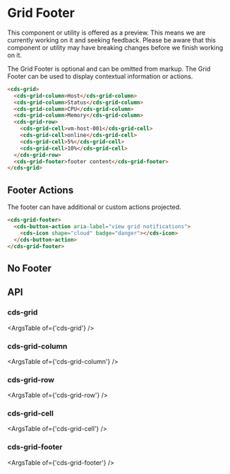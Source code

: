 
<Meta title="Internal API/Internal Preview/Footer" />

# Grid Footer

<cds-alert-group status="warning" cds-layout="m-b:lg">
  <cds-alert>
    This component or utility is offered as a preview. This means we are currently working on it and seeking feedback.
    Please be aware that this component or utility may have breaking changes before we finish working on it.
  </cds-alert>
</cds-alert-group>

The Grid Footer is optional and can be omitted from markup. The Grid Footer can be
used to display contextual information or actions.

<Story id="internal-stories-grid--footer" />

```html
<cds-grid>
  <cds-grid-column>Host</cds-grid-column>
  <cds-grid-column>Status</cds-grid-column>
  <cds-grid-column>CPU</cds-grid-column>
  <cds-grid-column>Memory</cds-grid-column>
  <cds-grid-row>
    <cds-grid-cell>vm-host-001</cds-grid-cell>
    <cds-grid-cell>online</cds-grid-cell>
    <cds-grid-cell>5%</cds-grid-cell>
    <cds-grid-cell>10%</cds-grid-cell>
  </cds-grid-row>
  <cds-grid-footer>footer content</cds-grid-footer>
</cds-grid>
```

## Footer Actions

The footer can have additional or custom actions projected.

```html
<cds-grid-footer>
  <cds-button-action aria-label="view grid notifications">
    <cds-icon shape="cloud" badge="danger"></cds-icon>
  </cds-button-action>
</cds-grid-footer>
```

<Story id="internal-stories-grid--footer-actions" />

## No Footer

<Story id="internal-stories-grid--footer-optional" />

## API

### cds-grid

<ArgsTable of={'cds-grid'} />

### cds-grid-column

<ArgsTable of={'cds-grid-column'} />

### cds-grid-row

<ArgsTable of={'cds-grid-row'} />

### cds-grid-cell

<ArgsTable of={'cds-grid-cell'} />

### cds-grid-footer

<ArgsTable of={'cds-grid-footer'} />
